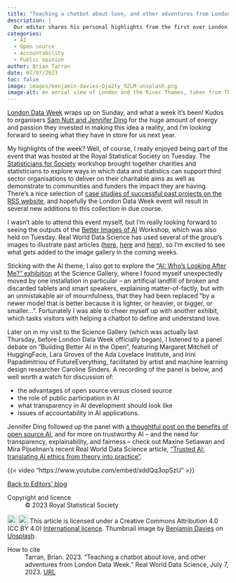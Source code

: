 ```yaml
---
title: "Teaching a chatbot about love, and other adventures from London Data Week"
description: |
  Our editor shares his personal highlights from the first ever London Data Week, including an art exhibition about AI, a panel discussion on the benefits of open source, and a workshop to help charities tap into statistical expertise.
categories:
  - AI
  - Open source
  - Accountability
  - Public opinion
author: Brian Tarran
date: 07/07/2023
toc: false
image: images/benjamin-davies-Oja2ty_9ZLM-unsplash.png
image-alt: An aerial view of London and the River Thames, taken from The Shard, London, United Kingdom.
---
```

[London Data Week](https://www.londondataweek.org/) wraps up on Sunday, and what a week it's been! Kudos to organisers [Sam Nutt and Jennifer Ding](https://realworlddatascience.net/viewpoints/interviews/posts/2023/06/08/london-data-week.html) for the huge amount of energy and passion they invested in making this idea a reality, and I'm looking forward to seeing what they have in store for us next year.

My highlights of the week? Well, of course, I really enjoyed being part of the event that was hosted at the Royal Statistical Society on Tuesday. The [Statisticians for Society](https://rss.org.uk/membership/volunteering-and-promoting/statisticians-for-society-initiative/) workshop brought together charities and statisticians to explore ways in which data and statistics can support third sector organisations to deliver on their charitable aims as well as demonstrate to communities and funders the impact they are having. There's a nice selection of [case studies of successful past projects on the RSS website](https://rss.org.uk/membership/volunteering-and-promoting/statisticians-for-society-initiative/case-studies/), and hopefully the London Data Week event will result in several new additions to this collection in due course.

I wasn't able to attend this event myself, but I'm really looking forward to seeing the outputs of the [Better Images of AI](https://betterimagesofai.org/images) Workshop, which was also held on Tuesday. Real World Data Science has used several of the group's images to illustrate past articles ([here](https://realworlddatascience.net/viewpoints/editors-blog/posts/2022/11/23/LLM-content-warning.html#qa), [here](https://realworlddatascience.net/viewpoints/posts/2023/06/05/no-AI-probably-wont-kill-us.html) and [here](https://realworlddatascience.net/ideas/posts/2023/07/03/trusted-AI.html)), so I'm excited to see what gets added to the image gallery in the coming weeks.

Sticking with the AI theme, I also got to explore the ["AI: Who's Looking After Me?" exhibition](https://london.sciencegallery.com/ai-season) at the Science Gallery, where I found myself unexpectedly moved by one installation in particular -- an artificial landfill of broken and discarded tablets and smart speakers, explaining matter-of-factly, but with an unmistakable air of mournfulness, that they had been replaced "by a newer model that is better because it is lighter, or heavier, or bigger, or smaller...". Fortunately I was able to cheer myself up with another exhibit, which tasks visitors with helping a chatbot to define and understand love.

Later on in my visit to the Science Gallery (which was actually last Thursday, before London Data Week officially began), I listened to a panel debate on "Building Better AI in the Open", featuring Margaret Mitchell of HuggingFace, Lara Groves of the Ada Lovelace Institute, and Irini Papadimitriou of FutureEverything, facilitated by artist and machine learning design researcher Caroline Sinders. A recording of the panel is below, and well worth a watch for discussion of:

- the advantages of open source versus closed source
- the role of public participation in AI
- what transparency in AI development should look like
- issues of accountability in AI applications.

Jennifer Ding followed up the panel with [a thoughtful post on the benefits of open source AI](https://loti.london/blog/building-better-ai-in-the-open/), and for more on trustworthy AI -- and the need for transparency, explainability, and fairness -- check out Maxine Setiawan and Mira Pijselman's recent Real World Data Science article, ["Trusted AI: translating AI ethics from theory into practice"](https://realworlddatascience.net/ideas/posts/2023/07/03/trusted-AI.html).

{{< video "https://www.youtube.com/embed/xddQq3opSzU" >}}

::: {.article-btn}
[Back to Editors' blog](/viewpoints/editors-blog/index.qmd)
:::

::: {.further-info}
::: grid
::: {.g-col-12 .g-col-md-6}
Copyright and licence
: &copy; 2023 Royal Statistical Society

<a href="http://creativecommons.org/licenses/by/4.0/?ref=chooser-v1" target="_blank" rel="license noopener noreferrer" style="display:inline-block;"> <img style="height:22px!important;vertical-align:text-bottom;" src="https://mirrors.creativecommons.org/presskit/icons/cc.svg?ref=chooser-v1"><img style="height:22px!important;margin-left:3px;vertical-align:text-bottom;" src="https://mirrors.creativecommons.org/presskit/icons/by.svg?ref=chooser-v1"></a> This article is licensed under a Creative Commons Attribution 4.0 (CC BY 4.0) <a href="http://creativecommons.org/licenses/by/4.0/?ref=chooser-v1" target="_blank" rel="license noopener noreferrer" style="display:inline-block;"> International licence</a>. Thumbnail image by <a href="https://unsplash.com/it/@bendavisual?utm_source=unsplash&utm_medium=referral&utm_content=creditCopyText">Benjamin Davies</a> on <a href="https://unsplash.com/photos/Oja2ty_9ZLM?utm_source=unsplash&utm_medium=referral&utm_content=creditCopyText">Unsplash</a>.
  

:::

::: {.g-col-12 .g-col-md-6}
How to cite
: Tarran, Brian. 2023. "Teaching a chatbot about love, and other adventures from London Data Week." Real World Data Science, July 7, 2023. [URL](https://realworlddatascience.net/viewpoints/editors-blog/posts/2023/07/07/LDW.html)
:::
:::
:::